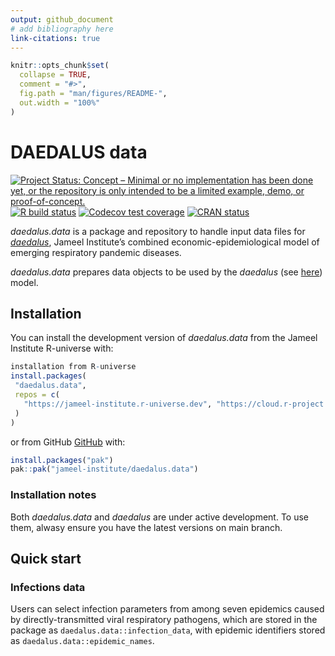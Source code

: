 ```yaml
---
output: github_document
# add bibliography here
link-citations: true
---
```


<!-- README.md is generated from README.Rmd. Please edit that file -->

```r
knitr::opts_chunk$set(
  collapse = TRUE,
  comment = "#>",
  fig.path = "man/figures/README-",
  out.width = "100%"
)
```

# DAEDALUS data

<!-- badges: start -->
[![Project Status: Concept – Minimal or no implementation has been done yet, or the repository is only intended to be a limited example, demo, or proof-of-concept.](https://www.repostatus.org/badges/latest/concept.svg)](https://www.repostatus.org/#concept)
[![R build status](https://github.com/jameel-institute/ji.rpkg.template/workflows/R-CMD-check/badge.svg)](https://github.com/jameel-institute/ji.rpkg.template/actions/workflows/R-CMD-check.yaml)
[![Codecov test coverage](https://codecov.io/gh/jameel-institute/ji.rpkg.template/branch/main/graph/badge.svg)](https://app.codecov.io/gh/jameel-institute/ji.rpkg.template?branch=main)
[![CRAN status](https://www.r-pkg.org/badges/version/ji.rpkg.template)](https://CRAN.R-project.org/package=ji.rpkg.template)
<!-- badges: end -->

_daedalus.data_ is a package and repository to handle input data files for [_daedalus_](https://jameel-institute.github.io/daedalus/), Jameel Institute's combined economic-epidemiological model of emerging respiratory pandemic diseases.


<!-- 3. Remove these instructions from `README.Rmd`, and re-render the `.md` file using `devtools::render_readme()`. -->

_daedalus.data_ prepares data objects to be used by the _daedalus_ (see [here](https://github.com/jameel-institute/daedalus)) model.

## Installation

You can install the development version of _daedalus.data_ from the Jameel Institute R-universe with:

```r
installation from R-universe
install.packages(
 "daedalus.data",
 repos = c(
   "https://jameel-institute.r-universe.dev", "https://cloud.r-project.org"
 )
)
```

or from GitHub [GitHub](https://github.com/) with:

``` r
install.packages("pak")
pak::pak("jameel-institute/daedalus.data")
```

### Installation notes

Both _daedalus.data_ and _daedalus_ are under active development. To use them, alwasy ensure you have the latest versions on main branch.


## Quick start

### Infections data

Users can select infection parameters from among seven epidemics caused by directly-transmitted viral respiratory pathogens, which are stored in the package as `daedalus.data::infection_data`, with epidemic identifiers stored as `daedalus.data::epidemic_names`.

